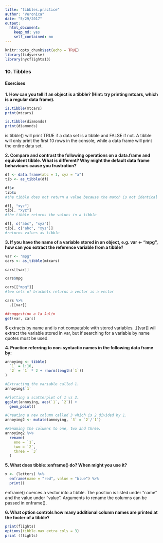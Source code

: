 ```yaml
---
title: "tibbles.practice"
author: "Veronica"
date: "5/29/2017"
output: 
  html_document: 
    keep_md: yes
    self_contained: no
---
```


```r
knitr::opts_chunk$set(echo = TRUE)
library(tidyverse)
library(nycflights13)
```

### 10. Tibbles

#### Exercises  

**1. How can you tell if an object is a tibble? (Hint: try printing mtcars, which is a regular data frame).**  
```r
is.tibble(mtcars)
print(mtcars)

is.tibble(diamonds)
print(diamonds)
```  

is.tibble() will print TRUE if a data set is a tibble and FALSE if not. A tibble will only print the first 10 rows in the console, while a data frame will print the entire data set.

**2. Compare and contrast the following operations on a data.frame and equivalent tibble. What is different? Why might the default data frame behaviours cause you frustration?**  
```r
df <- data.frame(abc = 1, xyz = "a")
tib <- as_tibble(df)

df$x
tib$x
#the tibble does not return a value because the match is not identical to the variable name.

df[, "xyz"]
tib[, "xyz"]
#the tibble returns the values in a tibble

df[, c("abc", "xyz")]
tib[, c("abc", "xyz")]
#returns values as tibble
```

**3. If you have the name of a variable stored in an object, e.g. var <- "mpg", how can you extract the reference variable from a tibble?**  
```r
var <- "mpg"
cars <- as_tibble(mtcars)

cars[[var]]

cars$mpg

cars[["mpg"]]
#two sets of brackets returns a vector is a vector

cars %>% 
  .[[var]]

##suggestion a la Julin
get(var, cars)
```  
$ extracts by name and is not compatable with stored variables. .[[var]] will extract the variable stored in var, but if searching for a variable by name quotes must be used.

**4. Practice referring to non-syntactic names in the following data frame by:**  
```r
annoying <- tibble(
  `1` = 1:10,
  `2` = `1` * 2 + rnorm(length(`1`))
)

#Extracting the variable called 1.
annoying$`1`

#Plotting a scatterplot of 1 vs 2.
ggplot(annoying, aes(`1`, `2`)) +
  geom_point()

#Creating a new column called 3 which is 2 divided by 1.
annoying2 <- mutate(annoying, `3` = `2`/`1`)

#Renaming the columns to one, two and three.
annoying2 %>% 
  rename(
    one = `1`,
    two = `2`,
    three = `3`
  )
```  

**5. What does tibble::enframe() do? When might you use it?**  
```r
x <- (letters) %>% 
  enframe(name = "red", value = "blue") %>% 
  print()
```  
enframe() coerces a vector into a tibble. The position is listed under "name" and the value under "value". Arguments to rename the columns can be passed in enframe().

**6. What option controls how many additional column names are printed at the footer of a tibble?**  
```r
print(flights)
options(tibble.max_extra_cols = 3)
print (flights)
```  





